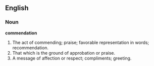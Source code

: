 ==English==

===Noun===

'''commendation'''

#The act of commending; praise; favorable representation in words; recommendation.
#That which is the ground of approbation or praise.
#A message of affection or respect; compliments; greeting.